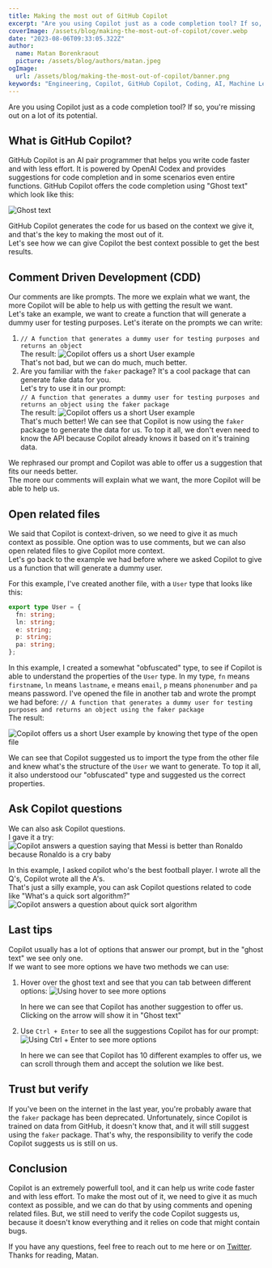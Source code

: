 ```yaml
---
title: Making the most out of GitHub Copilot
excerpt: "Are you using Copilot just as a code completion tool? If so, you're missing out on a lot of its potential."
coverImage: /assets/blog/making-the-most-out-of-copilot/cover.webp
date: "2023-08-06T09:33:05.322Z"
author:
  name: Matan Borenkraout
  picture: /assets/blog/authors/matan.jpeg
ogImage:
  url: /assets/blog/making-the-most-out-of-copilot/banner.png
keywords: "Engineering, Copilot, GitHub Copilot, Coding, AI, Machine Learning, Open Source, Matan Borenkraout"
---
```


Are you using Copilot just as a code completion tool? If so, you're missing out on a lot of its potential.

## What is GitHub Copilot?

GitHub Copilot is an AI pair programmer that helps you write code faster and with less effort. It is powered by OpenAI Codex and provides suggestions for code completion and in some scenarios even entire functions.
GitHub Copilot offers the code completion using "Ghost text" which look like this:

![Ghost text](/assets/blog/making-the-most-out-of-copilot/ghost-text.png)

GitHub Copilot generates the code for us based on the context we give it, and that's the key to making the most out of it.  
Let's see how we can give Copilot the best context possible to get the best results.

## Comment Driven Development (CDD)

Our comments are like prompts. The more we explain what we want, the more Copilot will be able to help us with getting the result we want.  
Let's take an example, we want to create a function that will generate a dummy user for testing purposes.
Let's iterate on the prompts we can write:

1. `// A function that generates a dummy user for testing purposes and returns an object`  
   The result:
   ![Copilot offers us a short User example](/assets/blog/making-the-most-out-of-copilot/cdd-1.webp)  
   That's not bad, but we can do much, much better.
2. Are you familiar with the `faker` package? It's a cool package that can generate fake data for you.  
   Let's try to use it in our prompt:  
   `// A function that generates a dummy user for testing purposes and returns an object using the faker package`  
   The result:
   ![Copilot offers us a short User example](/assets/blog/making-the-most-out-of-copilot/cdd-2.webp)  
   That's much better! We can see that Copilot is now using the `faker` package to generate the data for us. To top it all, we don't even need to know the API because Copilot already knows it based on it's training data.

We rephrased our prompt and Copilot was able to offer us a suggestion that fits our needs better.  
The more our comments will explain what we want, the more Copilot will be able to help us.

## Open related files

We said that Copilot is context-driven, so we need to give it as much context as possible.
One option was to use comments, but we can also open related files to give Copilot more context.  
Let's go back to the example we had before where we asked Copilot to give us a function that will generate a dummy user.

For this example, I've created another file, with a `User` type that looks like this:

```ts
export type User = {
  fn: string;
  ln: string;
  e: string;
  p: string;
  pa: string;
};
```

In this example, I created a somewhat "obfuscated" type, to see if Copilot is able to understand the properties of the `User` type.
In my type, `fn` means `firstname`, `ln` means `lastname`, `e` means `email`, `p` means `phonenumber` and `pa` means password.
I've opened the file in another tab and wrote the prompt we had before:
`// A function that generates a dummy user for testing purposes and returns an object using the faker package`  
The result:

![Copilot offers us a short User example by knowing thet type of the open file](/assets/blog/making-the-most-out-of-copilot/files.webp)

We can see that Copilot suggested us to import the type from the other file and knew what's the structure of the `User` we want to generate.
To top it all, it also understood our "obfuscated" type and suggested us the correct properties.

## Ask Copilot questions

We can also ask Copilot questions.  
I gave it a try:
![Copilot answers a question saying that Messi is better than Ronaldo because Ronaldo is a cry baby](/assets/blog/making-the-most-out-of-copilot/messi.webp)

In this example, I asked copilot who's the best football player. I wrote all the Q's, Copilot wrote all the A's.  
That's just a silly example, you can ask Copilot questions related to code like "What's a quick sort algorithm?"
![Copilot answers a question about quick sort algorithm](/assets/blog/making-the-most-out-of-copilot/quicksort.webp)

## Last tips

Copilot usually has a lot of options that answer our prompt, but in the "ghost text" we see only one.  
If we want to see more options we have two methods we can use:

1. Hover over the ghost text and see that you can tab between different options:
   ![Using hover to see more options](/assets/blog/making-the-most-out-of-copilot/hover.webp)

   In here we can see that Copilot has another suggestion to offer us. Clicking on the arrow will show it in "Ghost text"

2. Use `Ctrl + Enter` to see all the suggestions Copilot has for our prompt:
   ![Using Ctrl + Enter to see more options](/assets/blog/making-the-most-out-of-copilot/CtrlEnter.webp)

   In here we can see that Copilot has 10 different examples to offer us, we can scroll through them and accept the solution we like best.

## Trust but verify

If you've been on the internet in the last year, you're probably aware that the `faker` package has been deprecated.
Unfortunately, since Copilot is trained on data from GitHub, it doesn't know that, and it will still suggest using the `faker` package.
That's why, the responsibility to verify the code Copilot suggests us is still on us.

## Conclusion

Copilot is an extremely powerfull tool, and it can help us write code faster and with less effort.
To make the most out of it, we need to give it as much context as possible, and we can do that by using comments and opening related files.
But, we still need to verify the code Copilot suggests us, because it doesn't know everything and it relies on code that might contain bugs.

If you have any questions, feel free to reach out to me here or on [Twitter](https://twitter.com/matanbobi).  
Thanks for reading,
Matan.
